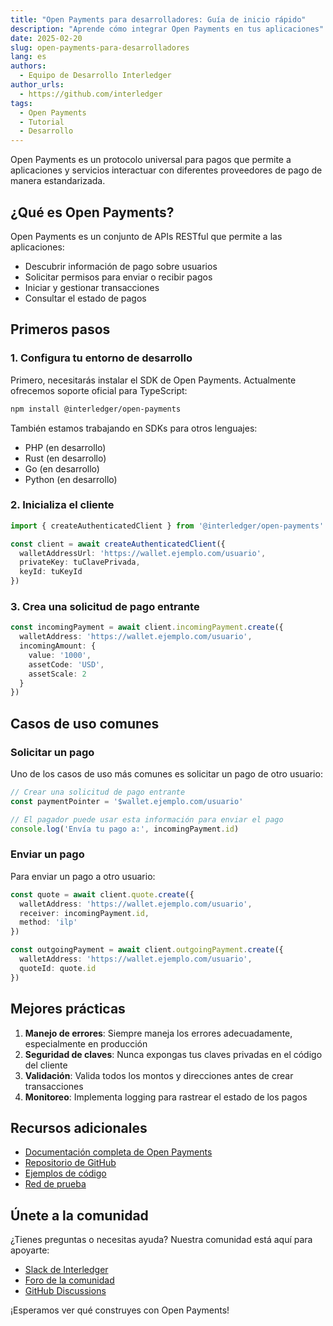 ```yaml
---
title: "Open Payments para desarrolladores: Guía de inicio rápido"
description: "Aprende cómo integrar Open Payments en tus aplicaciones"
date: 2025-02-20
slug: open-payments-para-desarrolladores
lang: es
authors:
  - Equipo de Desarrollo Interledger
author_urls:
  - https://github.com/interledger
tags:
  - Open Payments
  - Tutorial
  - Desarrollo
---
```


Open Payments es un protocolo universal para pagos que permite a aplicaciones y servicios interactuar con diferentes proveedores de pago de manera estandarizada.

## ¿Qué es Open Payments?

Open Payments es un conjunto de APIs RESTful que permite a las aplicaciones:

- Descubrir información de pago sobre usuarios
- Solicitar permisos para enviar o recibir pagos
- Iniciar y gestionar transacciones
- Consultar el estado de pagos

## Primeros pasos

### 1. Configura tu entorno de desarrollo

Primero, necesitarás instalar el SDK de Open Payments. Actualmente ofrecemos soporte oficial para TypeScript:

```bash
npm install @interledger/open-payments
```

También estamos trabajando en SDKs para otros lenguajes:
- PHP (en desarrollo)
- Rust (en desarrollo)
- Go (en desarrollo)
- Python (en desarrollo)

### 2. Inicializa el cliente

```typescript
import { createAuthenticatedClient } from '@interledger/open-payments'

const client = await createAuthenticatedClient({
  walletAddressUrl: 'https://wallet.ejemplo.com/usuario',
  privateKey: tuClavePrivada,
  keyId: tuKeyId
})
```

### 3. Crea una solicitud de pago entrante

```typescript
const incomingPayment = await client.incomingPayment.create({
  walletAddress: 'https://wallet.ejemplo.com/usuario',
  incomingAmount: {
    value: '1000',
    assetCode: 'USD',
    assetScale: 2
  }
})
```

## Casos de uso comunes

### Solicitar un pago

Uno de los casos de uso más comunes es solicitar un pago de otro usuario:

```typescript
// Crear una solicitud de pago entrante
const paymentPointer = '$wallet.ejemplo.com/usuario'

// El pagador puede usar esta información para enviar el pago
console.log('Envía tu pago a:', incomingPayment.id)
```

### Enviar un pago

Para enviar un pago a otro usuario:

```typescript
const quote = await client.quote.create({
  walletAddress: 'https://wallet.ejemplo.com/usuario',
  receiver: incomingPayment.id,
  method: 'ilp'
})

const outgoingPayment = await client.outgoingPayment.create({
  walletAddress: 'https://wallet.ejemplo.com/usuario',
  quoteId: quote.id
})
```

## Mejores prácticas

1. **Manejo de errores**: Siempre maneja los errores adecuadamente, especialmente en producción
2. **Seguridad de claves**: Nunca expongas tus claves privadas en el código del cliente
3. **Validación**: Valida todos los montos y direcciones antes de crear transacciones
4. **Monitoreo**: Implementa logging para rastrear el estado de los pagos

## Recursos adicionales

- [Documentación completa de Open Payments](https://openpayments.dev/)
- [Repositorio de GitHub](https://github.com/interledger/open-payments)
- [Ejemplos de código](https://github.com/interledger/open-payments/tree/main/examples)
- [Red de prueba](https://wallet.interledger-test.dev/)

## Únete a la comunidad

¿Tienes preguntas o necesitas ayuda? Nuestra comunidad está aquí para apoyarte:

- [Slack de Interledger](https://communityinviter.com/apps/interledger/interledger-working-groups-slack)
- [Foro de la comunidad](https://community.interledger.org/)
- [GitHub Discussions](https://github.com/interledger/open-payments/discussions)

¡Esperamos ver qué construyes con Open Payments!
